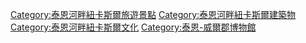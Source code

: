 [[Category:泰恩河畔紐卡斯爾旅遊景點|Category:泰恩河畔紐卡斯爾旅遊景點]]
[[Category:泰恩河畔紐卡斯爾建築物|Category:泰恩河畔紐卡斯爾建築物]]
[[Category:泰恩河畔紐卡斯爾文化|Category:泰恩河畔紐卡斯爾文化]]
[[Category:泰恩-威爾郡博物館|Category:泰恩-威爾郡博物館]]